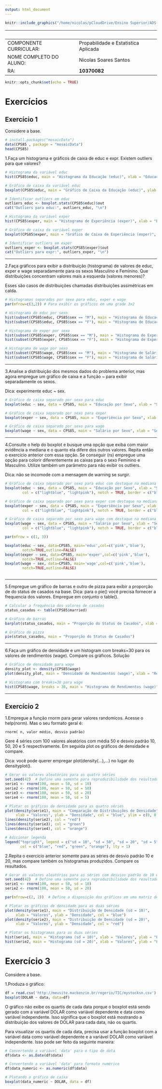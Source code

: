 ```yaml
---
output: html_document
---
```


```r
knitr::include_graphics("/home/nicolas/pCloudDrive/Ensino Superior/ADS-MKZ/Documentos_Apoio/Mackenzie Logo.png")
```


| <br>  |  |
| --------------------------- | --------------------- |
| COMPONENTE CURRICULAR:<br>  | Propabilidade e Estatistica Aplicada |
| NOME COMPLETO DO ALUNO:<br> | Nicolas Soares Santos |
| RA:                         | **10370082**          |


```r
knitr::opts_chunk$set(echo = TRUE)
```

# Exercícios

## Exercício 1

Considere a base.

```r
# install.packages("mosaicData")
data(CPS85 , package = "mosaicData")
head(CPS85)
```


1.Faça um histograma e gráficos de caixa de educ e expr. Existem outliers para que valores?

```r
# Histograma da variável educ
hist(CPS85$educ, main = "Histograma da Educação (educ)", xlab = "Educação", ylab = "Frequência")

# Gráfico de caixa da variável educ
boxplot(CPS85$educ, main = "Gráfico de Caixa da Educação (educ)", ylab = "Educação")

# Identificar outliers em educ
outliers_educ <- boxplot.stats(CPS85$educ)$out
cat("Outliers para educ:", outliers_educ, "\n")

# Histograma da variável exper
hist(CPS85$exper, main = "Histograma de Experiência (exper)", xlab = "Experiência", ylab = "Frequência")

# Gráfico de caixa da variável exper
boxplot(CPS85$exper, main = "Gráfico de Caixa de Experiência (exper)", ylab = "Experiência")

# Identificar outliers em exper
outliers_exper <- boxplot.stats(CPS85$exper)$out
cat("Outliers para expr:", outliers_exper, "\n")
```

----

2.Faça gráficos para exibir a distribuição (histograma) de valores de educ, exper e wage separadamente para os sexos Masculino e Feminino. Que distribuições concentram valores mais a esquerda (valores menores)?

Esses são casos de distribuições chamadas distribuições assimétricas em calda.

```r
# Histogramas separados por sexo para educ, exper e wage
par(mfrow=c(3,2)) # Para exibir os gráficos em uma grade 3x2

# Histograma de educ por sexo
hist(subset(CPS85$educ, CPS85$sex == "M"), main = "Histograma de Educação (Masculino)", xlab = "Educação", ylab = "Frequência", col = "lightblue")
hist(subset(CPS85$educ, CPS85$sex == "F"), main = "Histograma de Educação (Feminino)", xlab = "Educação", ylab = "Frequência", col = "lightpink")

# Histograma de exper por sexo
hist(subset(CPS85$exper, CPS85$sex == "M"), main = "Histograma de Experiência (Masculino)", xlab = "Experiência", ylab = "Frequência", col = "lightblue")
hist(subset(CPS85$exper, CPS85$sex == "F"), main = "Histograma de Experiência (Feminino)", xlab = "Experiência", ylab = "Frequência", col = "lightpink")

# Histograma de wage por sexo
hist(subset(CPS85$wage, CPS85$sex == "M"), main = "Histograma de Salário (Masculino)", xlab = "Salário", ylab = "Frequência", col = "lightblue")
hist(subset(CPS85$wage, CPS85$sex == "F"), main = "Histograma de Salário (Feminino)", xlab = "Salário", ylab = "Frequência", col = "lightpink")

```

----

3.Analise a distribuição dos mesmos dados do problema anterior, mas agora empregue um gráfico de caixa e a função ~ para exibir separadamente os sexos.

Dica: experimente educ ~ sex.

```r
# Gráfico de caixa separado por sexo para educ
boxplot(educ ~ sex, data = CPS85, main = "Educação por Sexo", xlab = "Sexo", ylab = "Educação", col = c("lightblue", "lightpink"))

# Gráfico de caixa separado por sexo para exper
boxplot(exper ~ sex, data = CPS85, main = "Experiência por Sexo", xlab = "Sexo", ylab = "Experiência", col = c("lightblue", "lightpink"))

# Gráfico de caixa separado por sexo para wage
boxplot(wage ~ sex, data = CPS85, main = "Salário por Sexo", xlab = "Sexo", ylab = "Salário", col = c("lightblue", "lightpink"))

```

----

4.Consulte o help do boxplot e busque uma opção que exiba com maior evidência a mediana e o quanto ela difere dos outros valores. Repita então o exercício anterior com essa opção. Se conseguir (rs) empregue uma opção para colorir diferentemente as caixas para o sexo Feminino e Masculino. Utilize também um parâmetro para não exibir os outliers.

Dica: não se incomode com a mensagem de warning se surgir.

```r
# Gráfico de caixa separado por sexo para educ com destaque na mediana e cores diferenciadas
boxplot(educ ~ sex, data = CPS85, main = "Educação por Sexo", xlab = "Sexo", ylab = "Educação", 
        col = c("lightblue", "lightpink"), notch = TRUE, border = c("blue", "red"), outline = FALSE)

# Gráfico de caixa separado por sexo para exper com destaque na mediana e cores diferenciadas
boxplot(exper ~ sex, data = CPS85, main = "Experiência por Sexo", xlab = "Sexo", ylab = "Experiência", 
        col = c("lightblue", "lightpink"), notch = TRUE, border = c("blue", "red"), outline = FALSE)

# Gráfico de caixa separado por sexo para wage com destaque na mediana e cores diferenciadas
boxplot(wage ~ sex, data = CPS85, main = "Salário por Sexo", xlab = "Sexo", ylab = "Salário", 
        col = c("lightblue", "lightpink"), notch = TRUE, border = c("blue", "red"), outline = FALSE)
```


```r
par(mfrow = c(1, 3))

boxplot(educ ~ sex, data=CPS85, main='educ',col=c('pink','blue'),
        notch=TRUE,outline=FALSE)
boxplot(exper ~ sex, data=CPS85, main='exper',col=c('pink','blue'),
        notch=TRUE,outline=FALSE)
boxplot(wage ~ sex, data=CPS85, main='wage',col=c('pink','blue'),
        notch=TRUE,outline=FALSE)
        
```
----

5.Empregue um gráfico de barras e outro de pizza para exibir a proporção de do status de casados na base. Dica: para o pie() você precisa fornecer a frequencia dos valores. Empregue em conjunto o table().

```r
# Calcular a frequência dos valores de casados
status_casados <- table(CPS85$married)

# Gráfico de barras
barplot(status_casados, main = "Proporção do Status de Casados", xlab = "Status Marital", ylab = "Frequência")

# Gráfico de pizza
pie(status_casados, main = "Proporção do Status de Casados")

```

----

6.Faça um gráfico de densidade e um histogram com breaks=30 para os valores de rendimentos (wage). Compare os gráficos.
Solução


```r
# Gráfico de densidade para wage
density_plot <- density(CPS85$wage)
plot(density_plot, main = "Densidade de Rendimentos (wage)", xlab = "Rendimentos", ylab = "Densidade")

# Histograma com breaks=30 para wage
hist(CPS85$wage, breaks = 30, main = "Histograma de Rendimentos (wage)", xlab = "Rendimentos", ylab = "Frequência")

```

----

## Exercício 2

1.Empregue a função rnorm para gerar valores randomicos. Acesse o help(norm). Mas o seu formato geral é:
                      
```
rnorm( n, valor médio, desvio padrão)
```

Gere 4 séries com 100 valores aleatórios com média 50 e desvio padrão 10, 50, 20 e 5 respectivamente. Em seguida plot os gráficos de densidade e compare.

Dica: você pode querer empregar plot(density(...),...) no lugar do densityplot().

```r
# Gerar os valores aleatórios para as quatro séries
set.seed(42)  # Define uma semente para reproduzibilidade dos resultados
serie1 <- rnorm(100, mean = 50, sd = 10)
serie2 <- rnorm(100, mean = 50, sd = 50)
serie3 <- rnorm(100, mean = 50, sd = 20)
serie4 <- rnorm(100, mean = 50, sd = 5)

# Plotar os gráficos de densidade para as quatro séries
plot(density(serie1), main = "Comparação de Distribuições de Densidade", 
     xlab = "Valores", ylab = "Densidade", col = "blue", ylim = c(0, 0.06))
lines(density(serie2), col = "red")
lines(density(serie3), col = "green")
lines(density(serie4), col = "orange")

# Adicionar legenda
legend("topright", legend = c("sd = 10", "sd = 50", "sd = 20", "sd = 5"),
       col = c("blue", "red", "green", "orange"), lty = 1)

```

2.Repita o exercício anterior somente para as séries de desvio padrão 10 e 20, mas compare também os histogramas produzidos. Compare os resultados.

```r
# Gerar os valores aleatórios para as séries com desvios padrão de 10 e 20
set.seed(42)  # Define uma semente para reproduzibilidade dos resultados
serie1 <- rnorm(100, mean = 50, sd = 10)
serie2 <- rnorm(100, mean = 50, sd = 20)

par(mfrow=c(2, 2))  # Define a disposição dos gráficos em uma matriz de 2x2

# Plotar os gráficos de densidade para as duas séries
plot(density(serie1), main = "Distribuição de Densidade (sd = 10)", 
     xlab = "Valores", ylab = "Densidade", col = "blue")
plot(density(serie2), main = "Distribuição de Densidade (sd = 20)", 
     xlab = "Valores", ylab = "Densidade", col = "red")

# Plotar os histogramas para as duas séries
hist(serie1, main = "Histograma (sd = 10)", xlab = "Valores", ylab = "Frequência", col = "lightblue")
hist(serie2, main = "Histograma (sd = 20)", xlab = "Valores", ylab = "Frequência", col = "pink")


```

# Exercício 3
Considere a base.

1.Produza o gráfico:

```r
df = read.csv('http://meusite.mackenzie.br/rogerio/TIC/mystocksn.csv')
boxplot(DOLAR ~ data, data=df)
```

O gráfico não exibe os quartis de cada data porque o boxplot está sendo gerado com a variável DOLAR como variável dependente e data como variável independente. Isso significa que o boxplot está mostrando a distribuição dos valores de DOLAR para cada data, não os quartis.

Para visualizar os quartis de cada data, precisa usar a função boxplot com a variável data como variável dependente e a variável DOLAR como variável independente. Isso pode ser feito da seguinte maneira:

```r
# Convertendo a variável 'data' para o tipo de data
df$data <- as.Date(df$data)

# Convertendo a variável 'data' para formato numérico
df$data_numeric <- as.numeric(df$data)

# Plotando o gráfico de caixa
boxplot(data_numeric ~ DOLAR, data = df)
```
